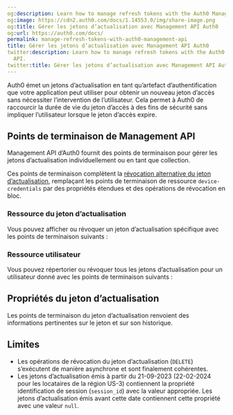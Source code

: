 ```yaml
---
og:description: Learn how to manage refresh tokens with the Auth0 Management API.
og:image: https://cdn2.auth0.com/docs/1.14553.0/img/share-image.png
og:title: Gérer les jetons d’actualisation avec Management API Auth0
og:url: https://auth0.com/docs/
permalink: manage-refresh-tokens-with-auth0-management-api
title: Gérer les jetons d’actualisation avec Management API Auth0
twitter:description: Learn how to manage refresh tokens with the Auth0 Management
  API.
twitter:title: Gérer les jetons d’actualisation avec Management API Auth0
---
```


Auth0 émet un jetons d’actualisation en tant qu’artefact d’authentification que votre application peut utiliser pour obtenir un nouveau jeton d’accès sans nécessiter l’intervention de l’utilisateur. Cela permet à Auth0 de raccourcir la durée de vie du jeton d’accès à des fins de sécurité sans impliquer l’utilisateur lorsque le jeton d’accès expire.



## Points de terminaison de Management API

Management API d’Auth0 fournit des points de terminaison pour gérer les jetons d’actualisation individuellement ou en tant que collection.

Ces points de terminaison complètent la [révocation alternative du jeton d’actualisation](/security/tokens/refresh-tokens/revoke-refresh-tokens), remplaçant les points de terminaison de ressource `device-credentials` par des propriétés étendues et des opérations de révocation en bloc.

### Ressource du jeton d’actualisation

Vous pouvez afficher ou révoquer un jeton d’actualisation spécifique avec les points de terminaison suivants :



### Ressource utilisateur

Vous pouvez répertorier ou révoquer tous les jetons d’actualisation pour un utilisateur donné avec les points de terminaison suivants :



## Propriétés du jeton d’actualisation

Les points de terminaison du jeton d’actualisation renvoient des informations pertinentes sur le jeton et sur son historique.



## Limites

* Les opérations de révocation du jeton d’actualisation (`DELETE`) s’exécutent de manière asynchrone et sont finalement cohérentes.
* Les jetons d’actualisation émis à partir du 21-09-2023 (22-02-2024 pour les locataires de la région US-3) contiennent la propriété identification de session (`session_id`) avec la valeur appropriée. Les jetons d’actualisation émis avant cette date contiennent cette propriété avec une valeur `null`.